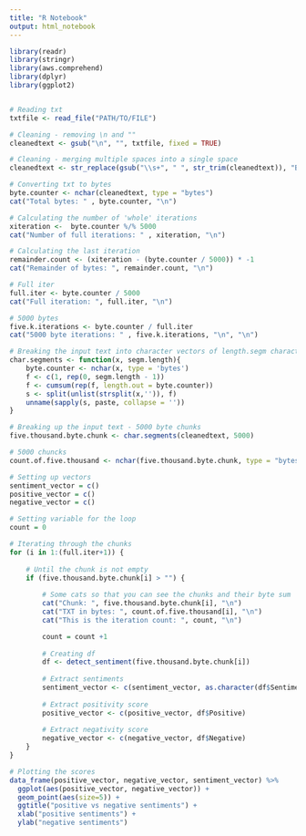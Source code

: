 ```yaml
---
title: "R Notebook"
output: html_notebook
---
```


```r
library(readr)
library(stringr)
library(aws.comprehend)
library(dplyr)
library(ggplot2)


# Reading txt 
txtfile <- read_file("PATH/TO/FILE")

# Cleaning - removing \n and ""
cleanedtext <- gsub("\n", "", txtfile, fixed = TRUE)

# Cleaning - merging multiple spaces into a single space
cleanedtext <- str_replace(gsub("\\s+", " ", str_trim(cleanedtext)), "B", "b")

# Converting txt to bytes
byte.counter <- nchar(cleanedtext, type = "bytes")
cat("Total bytes: " , byte.counter, "\n")

# Calculating the number of 'whole' iterations
xiteration <-  byte.counter %/% 5000
cat("Number of full iterations: " , xiteration, "\n")

# Calculating the last iteration
remainder.count <- (xiteration - (byte.counter / 5000)) * -1
cat("Remainder of bytes: ", remainder.count, "\n")

# Full iter
full.iter <- byte.counter / 5000
cat("Full iteration: ", full.iter, "\n")

# 5000 bytes
five.k.iterations <- byte.counter / full.iter
cat("5000 byte iterations: " , five.k.iterations, "\n", "\n")

# Breaking the input text into character vectors of length.segm characters each
char.segments <- function(x, segm.length){
    byte.counter <- nchar(x, type = 'bytes')
    f <- c(1, rep(0, segm.length - 1))
    f <- cumsum(rep(f, length.out = byte.counter))
    s <- split(unlist(strsplit(x,'')), f)
    unname(sapply(s, paste, collapse = ''))
}

# Breaking up the input text - 5000 byte chunks
five.thousand.byte.chunk <- char.segments(cleanedtext, 5000)

# 5000 chuncks
count.of.five.thousand <- nchar(five.thousand.byte.chunk, type = "bytes")

# Setting up vectors
sentiment_vector = c() 
positive_vector = c()
negative_vector = c()

# Setting variable for the loop
count = 0

# Iterating through the chunks 
for (i in 1:(full.iter+1)) { 
    
    # Until the chunk is not empty
    if (five.thousand.byte.chunk[i] > "") {  
        
        # Some cats so that you can see the chunks and their byte sum
        cat("Chunk: ", five.thousand.byte.chunk[i], "\n") 
        cat("TXT in bytes: ", count.of.five.thousand[i], "\n")
        cat("This is the iteration count: ", count, "\n")

        count = count +1
        
        # Creating df
        df <- detect_sentiment(five.thousand.byte.chunk[i])
        
        # Extract sentiments
        sentiment_vector <- c(sentiment_vector, as.character(df$Sentiment))
        
        # Extract positivity score 
        positive_vector <- c(positive_vector, df$Positive)
        
        # Extract negativity score 
        negative_vector <- c(negative_vector, df$Negative)
    }
}

# Plotting the scores
data_frame(positive_vector, negative_vector, sentiment_vector) %>%
  ggplot(aes(positive_vector, negative_vector)) +
  geom_point(aes(size=5)) +
  ggtitle("positive vs negative sentiments") +
  xlab("positive sentiments") +
  ylab("negative sentiments")
```

